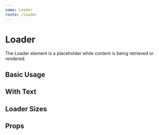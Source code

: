 ```yaml
---
name: Loader
route: /loader
---
```




# Loader

The Loader element is a placeholder while content is being retrieved or
rendered.

## Basic Usage

<Playground>
  <Loader />
</Playground>

## With Text

<Playground>
  <Loader text="Loading..." />
</Playground>

## Loader Sizes

<Playground>
  <Loader sizeRatio={2} />
  <Loader sizeRatio={0.4} />
</Playground>

## Props

<PropsTable of={Loader} />
